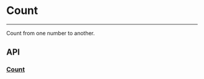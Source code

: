 
<Meta title="Docs/Utils/Count" />

# Count

---

Count from one number to another.

## API

### [Count](https://github.com/reaviz/reaviz/blob/master/src/common/Count/Count.tsx)
<ArgsTable of={Count} />
